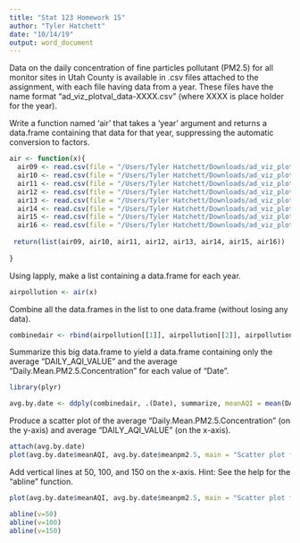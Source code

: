 ---
title: "Stat 123 Homework 15"
author: "Tyler Hatchett"
date: "10/14/19"
output: word_document
---

Data on the daily concentration of fine particles pollutant (PM2.5) for all
monitor sites in Utah County is available in .csv files attached to the assignment, 
with each file having data from a year. These files have the name format
"ad_viz_plotval_data-XXXX.csv" (where XXXX is place holder for the year).  

Write a function named 'air' that
takes a 'year' argument and returns a data.frame containing that data for
that year, suppressing the automatic conversion to factors.
```{r}
air <- function(x){
  air09 <- read.csv(file = "/Users/Tyler Hatchett/Downloads/ad_viz_plotval_data-2009.csv", header = TRUE, stringsAsFactors = FALSE)
  air10 <- read.csv(file = "/Users/Tyler Hatchett/Downloads/ad_viz_plotval_data-2010.csv", header = TRUE, stringsAsFactors = FALSE)
  air11 <- read.csv(file = "/Users/Tyler Hatchett/Downloads/ad_viz_plotval_data-2011.csv", header = TRUE, stringsAsFactors = FALSE)
  air12 <- read.csv(file = "/Users/Tyler Hatchett/Downloads/ad_viz_plotval_data-2012.csv", header = TRUE, stringsAsFactors = FALSE)
  air13 <- read.csv(file = "/Users/Tyler Hatchett/Downloads/ad_viz_plotval_data-2013.csv", header = TRUE, stringsAsFactors = FALSE)
  air14 <- read.csv(file = "/Users/Tyler Hatchett/Downloads/ad_viz_plotval_data-2014.csv", header = TRUE, stringsAsFactors = FALSE)
  air15 <- read.csv(file = "/Users/Tyler Hatchett/Downloads/ad_viz_plotval_data-2015.csv", header = TRUE, stringsAsFactors = FALSE)
  air16 <- read.csv(file = "/Users/Tyler Hatchett/Downloads/ad_viz_plotval_data-2016.csv", header = TRUE, stringsAsFactors = FALSE)
  
 return(list(air09, air10, air11, air12, air13, air14, air15, air16)) 
  
}
```

Using lapply, make a list containing a data.frame for each year.
```{r}
airpollution <- air(x)
```

Combine all the data.frames in the list to one data.frame (without losing any data).
```{r}
combinedair <- rbind(airpollution[[1]], airpollution[[2]], airpollution[[3]], airpollution[[4]], airpollution[[5]], airpollution[[6]], airpollution[[7]], airpollution[[8]])
```


Summarize this big data.frame to yield a data.frame containing only the
average "DAILY_AQI_VALUE" and the average "Daily.Mean.PM2.5.Concentration" for each
value of "Date".
```{r}
library(plyr)

avg.by.date <- ddply(combinedair, .(Date), summarize, meanAQI = mean(DAILY_AQI_VALUE), meanpm2.5 = mean(Daily.Mean.PM2.5.Concentration))
```

Produce a scatter plot of the average "Daily.Mean.PM2.5.Concentration" (on
the y-axis) and average "DAILY_AQI_VALUE" (on the x-axis).
```{r}
attach(avg.by.date)
plot(avg.by.date$meanAQI, avg.by.date$meanpm2.5, main = "Scatter plot for Air Pollution", xlab = "Daily AQI Value", ylab = "Daily Mean Pm2.5 Concentration")
```

Add vertical lines at 50, 100, and 150 on the x-axis.  Hint: See the help for
the "abline" function.
```{r}
plot(avg.by.date$meanAQI, avg.by.date$meanpm2.5, main = "Scatter plot for Air Pollution", xlab = "Daily AQI Value", ylab = "Daily Mean Pm2.5 Concentration")

abline(v=50)
abline(v=100)
abline(v=150)
```


